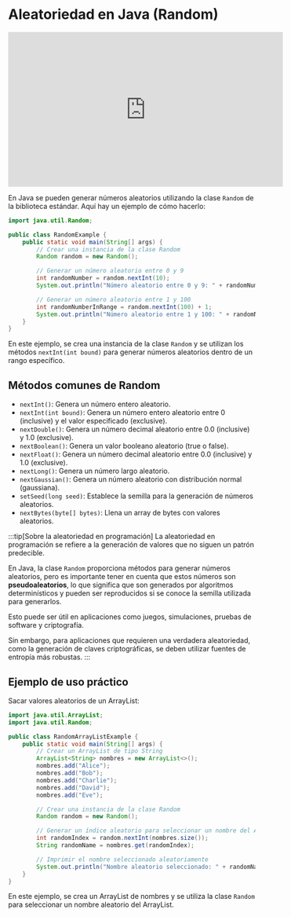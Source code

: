 # Aleatoriedad en Java (Random)

<iframe width="560" height="315" src="https://www.youtube.com/embed/MLnt4rp45G8?si=-5kVnRhrvM7xcknY" title="YouTube video player" frameborder="0" allow="accelerometer; autoplay; clipboard-write; encrypted-media; gyroscope; picture-in-picture; web-share" referrerpolicy="strict-origin-when-cross-origin" allowfullscreen></iframe>

En Java se pueden generar números aleatorios utilizando la clase `Random` de la biblioteca estándar. Aquí hay un ejemplo de cómo hacerlo:

```java
import java.util.Random;

public class RandomExample {
    public static void main(String[] args) {
        // Crear una instancia de la clase Random
        Random random = new Random();

        // Generar un número aleatorio entre 0 y 9
        int randomNumber = random.nextInt(10);
        System.out.println("Número aleatorio entre 0 y 9: " + randomNumber);

        // Generar un número aleatorio entre 1 y 100
        int randomNumberInRange = random.nextInt(100) + 1;
        System.out.println("Número aleatorio entre 1 y 100: " + randomNumberInRange);
    }
}
```

En este ejemplo, se crea una instancia de la clase `Random` y se utilizan los métodos `nextInt(int bound)` para generar números aleatorios dentro de un rango específico.

## Métodos comunes de Random

- `nextInt()`: Genera un número entero aleatorio.
- `nextInt(int bound)`: Genera un número entero aleatorio entre 0 (inclusive) y el valor especificado (exclusive).
- `nextDouble()`: Genera un número decimal aleatorio entre 0.0 (inclusive) y 1.0 (exclusive).
- `nextBoolean()`: Genera un valor booleano aleatorio (true o false).
- `nextFloat()`: Genera un número decimal aleatorio entre 0.0 (inclusive) y 1.0 (exclusive).
- `nextLong()`: Genera un número largo aleatorio.
- `nextGaussian()`: Genera un número aleatorio con distribución normal (gaussiana).
-  `setSeed(long seed)`: Establece la semilla para la generación de números aleatorios.
- `nextBytes(byte[] bytes)`: Llena un array de bytes con valores aleatorios.

:::tip[Sobre la aleatoriedad en programación]
La aleatoriedad en programación se refiere a la generación de valores que no siguen un patrón predecible. 

En Java, la clase `Random` proporciona métodos para generar números aleatorios, pero es importante tener en cuenta que estos números son **pseudoaleatorios**, lo que significa que son generados por algoritmos determinísticos y pueden ser reproducidos si se conoce la semilla utilizada para generarlos.

Esto puede ser útil en aplicaciones como juegos, simulaciones, pruebas de software y criptografía. 

Sin embargo, para aplicaciones que requieren una verdadera aleatoriedad, como la generación de claves criptográficas, se deben utilizar fuentes de entropía más robustas.
:::

## Ejemplo de uso práctico

Sacar valores aleatorios de un ArrayList:
```java
import java.util.ArrayList;
import java.util.Random;

public class RandomArrayListExample {
    public static void main(String[] args) {
        // Crear un ArrayList de tipo String
        ArrayList<String> nombres = new ArrayList<>();
        nombres.add("Alice");
        nombres.add("Bob");
        nombres.add("Charlie");
        nombres.add("David");
        nombres.add("Eve");

        // Crear una instancia de la clase Random
        Random random = new Random();

        // Generar un índice aleatorio para seleccionar un nombre del ArrayList
        int randomIndex = random.nextInt(nombres.size());
        String randomName = nombres.get(randomIndex);

        // Imprimir el nombre seleccionado aleatoriamente
        System.out.println("Nombre aleatorio seleccionado: " + randomName);
    }
}
```

En este ejemplo, se crea un ArrayList de nombres y se utiliza la clase `Random` para seleccionar un nombre aleatorio del ArrayList.




